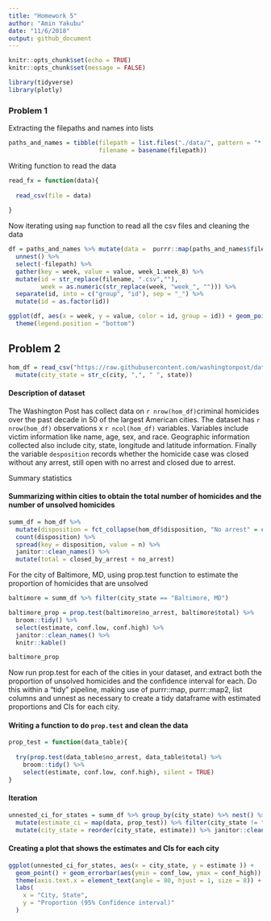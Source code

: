 ```yaml
---
title: "Homework 5"
author: "Amin Yakubu"
date: "11/6/2018"
output: github_document
---
```


```r
knitr::opts_chunk$set(echo = TRUE)
knitr::opts_chunk$set(message = FALSE)
```

```r
library(tidyverse)
library(plotly)
```


### Problem 1 

Extracting the filepaths and names into lists
```r

paths_and_names = tibble(filepath = list.files("./data/", pattern = "*.csv", full.names = TRUE),
                         filename = basename(filepath))
```

Writing function to read the data

```r
read_fx = function(data){
  
  read_csv(file = data)
  
}
```

Now iterating using `map` function to read all the csv files and cleaning the data

```r

df = paths_and_names %>% mutate(data =  purrr::map(paths_and_names$filepath, read_fx)) %>% 
  unnest() %>% 
  select(-filepath) %>% 
  gather(key = week, value = value, week_1:week_8) %>% 
  mutate(id = str_replace(filename, ".csv",""),
         week = as.numeric(str_replace(week, "week_", ""))) %>% 
  separate(id, into = c("group", "id"), sep = "_") %>% 
  mutate(id = as.factor(id))

ggplot(df, aes(x = week, y = value, color = id, group = id)) + geom_point() + geom_line() + facet_grid(~group) +
  theme(legend.position = "bottom")
```

## Problem 2

```r
hom_df = read_csv("https://raw.githubusercontent.com/washingtonpost/data-homicides/master/homicide-data.csv", col_names = TRUE) %>% 
  mutate(city_state = str_c(city, ",", " ", state))
```

#### Description of dataset

The Washington Post has collect data on `r nrow(hom_df)`criminal homicides over the past decade in 50 of the largest American cities. The dataset has `r nrow(hom_df)` observations x `r ncol(hom_df)` variables. Variables include victim information like name, age, sex, and race. Geographic information collected also include city, state, longitude and latitude information. Finally the variable `desposition` records whether the homicide case was closed without any arrest, still open with no arrest and closed due to arrest. 

Summary statistics

#### Summarizing within cities to obtain the total number of homicides and the number of unsolved homicides 

```r
summ_df = hom_df %>% 
  mutate(disposition = fct_collapse(hom_df$disposition, "No arrest" = c("Closed without arrest","Open/No arrest"))) %>% group_by(city_state) %>% 
  count(disposition) %>% 
  spread(key = disposition, value = n) %>% 
  janitor::clean_names() %>% 
  mutate(total = closed_by_arrest + no_arrest)
```

For the city of Baltimore, MD, using prop.test function to estimate the proportion of homicides that are unsolved

```r
baltimore = summ_df %>% filter(city_state == "Baltimore, MD")

baltimore_prop = prop.test(baltimore$no_arrest, baltimore$total) %>% 
  broom::tidy() %>% 
  select(estimate, conf.low, conf.high) %>% 
  janitor::clean_names() %>% 
  knitr::kable()

baltimore_prop
```

Now run prop.test for each of the cities in your dataset, and extract both the proportion of unsolved homicides and the confidence interval for each. Do this within a “tidy” pipeline, making use of purrr::map, purrr::map2, list columns and  unnest as necessary to create a tidy dataframe with estimated proportions and CIs for each city.

#### Writing a function to do `prop.test` and clean the data

```r
prop_test = function(data_table){
  
  try(prop.test(data_table$no_arrest, data_table$total) %>% 
    broom::tidy() %>% 
    select(estimate, conf.low, conf.high), silent = TRUE)
}
```

#### Iteration

```r
unnested_ci_for_states = summ_df %>% group_by(city_state) %>% nest() %>% 
  mutate(estimate_ci = map(data, prop_test)) %>% filter(city_state != "Tulsa, AL") %>% unnest() %>% 
  mutate(city_state = reorder(city_state, estimate)) %>% janitor::clean_names()
```

#### Creating a plot that shows the estimates and CIs for each city 

```r
ggplot(unnested_ci_for_states, aes(x = city_state, y = estimate )) + 
  geom_point() + geom_errorbar(aes(ymin = conf_low, ymax = conf_high)) + 
  theme(axis.text.x = element_text(angle = 80, hjust = 1, size = 8)) +
  labs(
    x = "City, State",
    y = "Proportion (95% Confidence interval)"
  )
```





